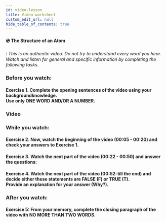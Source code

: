 ```yaml
---
id: video-lesson
title: Video worksheet
custom_edit_url: null
hide_table_of_contents: true
---
```



#### 💿 The Structure of an Atom

❕ _This is an authentic video. Do not try to understand every word you hear. Watch and listen for general and specific information by completing the following tasks._

### Before you watch:

#### Exercise 1. Complete the opening sentences of the video using your backgroundknowledge. <br /> Use only ONE WORD AND/OR A NUMBER.

<Frame
  src="https://learningapps.org/watch?v=p8wk3uwdn20"
  style={{
    width: "80%",
    height: "25vh",
    border: "none",
  }}
/>

### Video

<ReactPlayer
  url="https://www.youtube.com/watch?v=03iWCjxjCdA"
  width="80%"
  height="492px"
  controls={true}
/>

### While you watch:

#### Exercise 2. Now, watch the beginning of the video (00:05 - 00:20) and check your answers to Exercise 1.

#### Exercise 3. Watch the next part of the video (00:22 - 00:50) and answer the questions:

<Frame
  src="https://learningapps.org/watch?v=pteekkgrt20"
  style={{
    width: "80%",
    height: "32vh",
    border: "none",
  }}
/>

#### Exercise 4. Watch the next part of the video (00:52-till the end) and decide either these statements are FALSE (F) or TRUE (T). <br /> Provide an explanation for your answer (Why?).

<Frame
  src="https://learningapps.org/watch?v=pjowxyaja20"
  style={{
    width: "80%",
    height: "37vh",
    border: "none",
  }}
/>

### After you watch:

#### Exercise 5: From your memory, complete the closing paragraph of the video with NO MORE THAN TWO WORDS.

<Frame
  src="https://learningapps.org/watch?v=pgkbyschj20"
  style={{
    width: "80%",
    height: "32vh",
    border: "none",
  }}
/>
